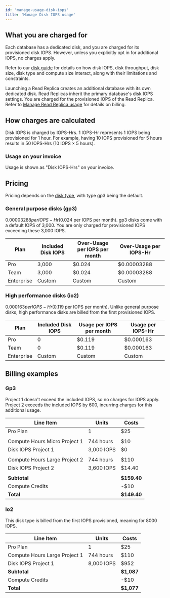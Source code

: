 ```yaml
---
id: 'manage-usage-disk-iops'
title: 'Manage Disk IOPS usage'
---
```


## What you are charged for

Each database has a dedicated disk, and you are charged for its provisioned disk IOPS. However, unless you explicitly opt in for additional IOPS, no charges apply.

Refer to our [disk guide](/docs/guides/platform/compute-and-disk#disk) for details on how disk IOPS, disk throughput, disk size, disk type and compute size interact, along with their limitations and constraints.

<Admonition type="note">

Launching a Read Replica creates an additional database with its own dedicated disk. Read Replicas inherit the primary database's disk IOPS settings. You are charged for the provisioned IOPS of the Read Replica. Refer to [Manage Read Replica usage](/docs/guides/platform/manage-your-usage/read-replicas) for details on billing.

</Admonition>

## How charges are calculated

Disk IOPS is charged by IOPS-Hrs. 1 IOPS-Hr represents 1 IOPS being provisioned for 1 hour. For example, having 10 IOPS provisioned for 5 hours results in 50 IOPS-Hrs (10 IOPS × 5 hours).

### Usage on your invoice

Usage is shown as "Disk IOPS-Hrs" on your invoice.

## Pricing

Pricing depends on the [disk type](/docs/guides/platform/compute-and-disk#disk-types), with type gp3 being the default.

### General purpose disks (gp3)

$0.00003288 per IOPS-Hr ($0.024 per IOPS per month). gp3 disks come with a default IOPS of 3,000. You are only charged for provisioned IOPS exceeding these 3,000 IOPS.

| Plan       | Included Disk IOPS | Over-Usage per IOPS per month | Over-Usage per IOPS-Hr |
| ---------- | ------------------ | ----------------------------- | ---------------------- |
| Pro        | 3,000              | $0.024                        | $0.00003288            |
| Team       | 3,000              | $0.024                        | $0.00003288            |
| Enterprise | Custom             | Custom                        | Custom                 |

### High performance disks (io2)

$0.000163 per IOPS-Hr ($0.119 per IOPS per month).
Unlike general purpose disks, high performance disks are billed from the first provisioned IOPS.

| Plan       | Included Disk IOPS | Usage per IOPS per month | Usage per IOPS-Hr |
| ---------- | ------------------ | ------------------------ | ----------------- |
| Pro        | 0                  | $0.119                   | $0.000163         |
| Team       | 0                  | $0.119                   | $0.000163         |
| Enterprise | Custom             | Custom                   | Custom            |

## Billing examples

### Gp3

Project 1 doesn't exceed the included IOPS, so no charges for IOPS apply. Project 2 exceeds the included IOPS by 600, incurring charges for this additional usage.

| Line Item                     | Units      | Costs       |
| ----------------------------- | ---------- | ----------- |
| Pro Plan                      | 1          | $25         |
|                               |            |             |
| Compute Hours Micro Project 1 | 744 hours  | $10         |
| Disk IOPS Project 1           | 3,000 IOPS | $0          |
|                               |            |             |
| Compute Hours Large Project 2 | 744 hours  | $110        |
| Disk IOPS Project 2           | 3,600 IOPS | $14.40      |
|                               |            |             |
| **Subtotal**                  |            | **$159.40** |
| Compute Credits               |            | -$10        |
| **Total**                     |            | **$149.40** |

### Io2

This disk type is billed from the first IOPS provisioned, meaning for 8000 IOPS.

| Line Item                     | Units      | Costs      |
| ----------------------------- | ---------- | ---------- |
| Pro Plan                      | 1          | $25        |
| Compute Hours Large Project 1 | 744 hours  | $110       |
| Disk IOPS Project 1           | 8,000 IOPS | $952       |
| **Subtotal**                  |            | **$1,087** |
| Compute Credits               |            | -$10       |
| **Total**                     |            | **$1,077** |

